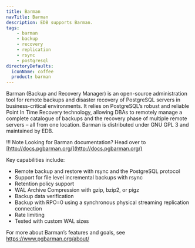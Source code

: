 ```yaml
---
title: Barman
navTitle: Barman
description: EDB supports Barman.
tags:
    - barman
    - backup
    - recovery
    - replication
    - rsync
    - postgresql
directoryDefaults:
  iconName: coffee
  product: barman
---
```


Barman (Backup and Recovery Manager) is an open-source administration tool for remote backups and disaster recovery of PostgreSQL servers in business-critical environments. It relies on PostgreSQL’s robust and reliable Point In Time Recovery technology, allowing DBAs to remotely manage a complete catalogue of backups and the recovery phase of multiple remote servers – all from one location. Barman is distributed under GNU GPL 3 and maintained by EDB.

!!! Note
    Looking for Barman documentation? Head over to [http://docs.pgbarman.org/](http://docs.pgbarman.org/)


Key capabilities include:

- Remote backup and restore with rsync and the PostgreSQL protocol
- Support for file level incremental backups with rsync
- Retention policy support
- WAL Archive Compression with gzip, bzip2, or pigz
- Backup data verification
- Backup with RPO=0 using a synchronous physical streaming replication connection
- Rate limiting
- Tested with custom WAL sizes

For more about Barman’s features and goals, see https://www.pgbarman.org/about/
